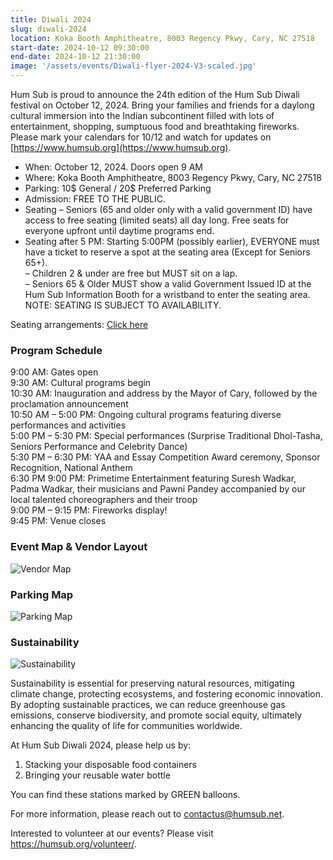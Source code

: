 ```yaml
---
title: Diwali 2024
slug: diwali-2024
location: Koka Booth Amphitheatre, 8003 Regency Pkwy, Cary, NC 27518
start-date: 2024-10-12 09:30:00
end-date: 2024-10-12 21:30:00
image: '/assets/events/Diwali-flyer-2024-V3-scaled.jpg'
---
```


Hum Sub is proud to announce the 24th edition of the Hum Sub Diwali festival on October 12, 2024.  Bring your families and friends for a daylong cultural immersion into the Indian subcontinent filled with lots of entertainment, shopping, sumptuous food and breathtaking fireworks.  Please mark your calendars for 10/12 and watch for updates on [https://www.humsub.org](https://www.humsub.org).

- When: October 12, 2024. Doors open 9 AM
- Where: Koka Booth Amphitheatre, 8003 Regency Pkwy, Cary, NC 27518
- Parking: 10$ General / 20$ Preferred Parking
- Admission: FREE TO THE PUBLIC.  
- Seating – Seniors (65 and older only with a valid government ID) have access to free seating (limited seats) all day long.  Free seats for everyone upfront until daytime programs end.
- Seating after 5 PM: Starting 5:00PM (possibly earlier), EVERYONE must have a ticket to reserve a spot at the seating area (Except for Seniors 65+).  
    – Children 2 & under are free but MUST sit on a lap.  
    – Seniors 65 & Older MUST show a valid Government Issued ID at the Hum Sub Information Booth for a wristband to enter the seating area. NOTE: SEATING IS SUBJECT TO AVAILABILITY.

Seating arrangements: [Click here](https://humsub.org/wp-content/uploads/2024/10/HD2024-SeatingArrangements-v2.pdf)

### Program Schedule
9:00 AM: Gates open  
9:30 AM: Cultural programs begin  
10:30 AM: Inauguration and address by the Mayor of Cary, followed by the proclamation announcement  
10:50 AM – 5:00 PM: Ongoing cultural programs featuring diverse performances and activities  
5:00 PM – 5:30 PM: Special performances (Surprise Traditional Dhol-Tasha, Seniors Performance and Celebrity Dance)  
5:30 PM – 6:30 PM: YAA and Essay Competition Award ceremony, Sponsor Recognition, National Anthem  
6:30 PM 9:00 PM: Primetime Entertainment featuring Suresh Wadkar, Padma Wadkar, their musicians and Pawni Pandey accompanied by our local talented choreographers and their troop  
9:00 PM – 9:15 PM: Fireworks display!  
9:45 PM: Venue closes  

### Event Map & Vendor Layout

![Vendor Map](/assets/events/HD2024_Vendor_Layout_V1-1-1152x1536.jpg)

### Parking Map

![Parking Map](/assets/events/parking-map-hd-2024.png)

### Sustainability

<img src="/assets/events/HD-2024-sustainability-768x994.jpeg" alt="Sustainability" layout="fit" />

Sustainability is essential for preserving natural resources, mitigating climate change, protecting ecosystems, and fostering economic innovation. By adopting sustainable practices, we can reduce greenhouse gas emissions, conserve biodiversity, and promote social equity, ultimately enhancing the quality of life for communities worldwide.

At Hum Sub Diwali 2024, please help us by:

1. Stacking your disposable food containers
2. Bringing your reusable water bottle

You can find these stations marked by GREEN balloons.

For more information, please reach out to contactus@humsub.net.   

Interested to volunteer at our events?  Please visit https://humsub.org/volunteer/. 